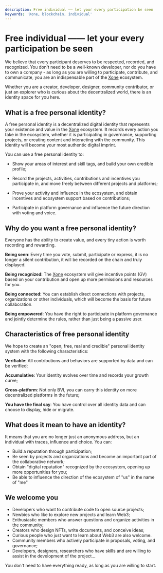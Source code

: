 ```yaml
---
description: Free individual —— let your every participation be seen
keywords: 'Xone, blockchain, individual'
---
```


# Free individual —— let your every participation be seen

We believe that every participant deserves to be respected, recorded, and recognized. You don't need to be a well-known developer, nor do you have to own a company - as long as you are willing to participate, contribute, and communicate, you are an indispensable part of the [Xone](https://xone.org/) ecosystem.

Whether you are a creator, developer, designer, community contributor, or just an explorer who is curious about the decentralized world, there is an identity space for you here.

## What is a free personal identity?

A free personal identity is a decentralized digital identity that represents your existence and value in the [Xone](https://xone.org/) ecosystem. It records every action you take in the ecosystem, whether it is participating in governance, supporting projects, or creating content and interacting with the community. This identity will become your most authentic digital imprint.

You can use a free personal identity to:

- Show your areas of interest and skill tags, and build your own credible profile;

- Record the projects, activities, contributions and incentives you participate in, and move freely between different projects and platforms;

- Prove your activity and influence in the ecosystem, and obtain incentives and ecosystem support based on contributions;

- Participate in platform governance and influence the future direction with voting and voice.

## Why do you want a free personal identity?

<Callout>
  Everyone has the ability to create value, and every tiny action is worth recording and rewarding.
</Callout>

**Being seen**: Every time you vote, submit, participate or express, it is no longer a silent contribution, it will be recorded on the chain and truly displayed.

**Being recognized**: The [Xone](https://xone.org/) ecosystem will give incentive points (GV) based on your contribution and open up more permissions and resources for you.

**Being connected**: You can establish direct connections with projects, organizations or other individuals, which will become the basis for future collaboration.

**Being empowered**: You have the right to participate in platform governance and jointly determine the rules, rather than just being a passive user.

## Characteristics of free personal identity

We hope to create an "open, free, real and credible" personal identity system with the following characteristics:

**Verifiable**: All contributions and behaviors are supported by data and can be verified;

**Accumulative**: Your identity evolves over time and records your growth curve;

**Cross-platform**: Not only BVI, you can carry this identity on more decentralized platforms in the future;

**You have the final say**: You have control over all identity data and can choose to display, hide or migrate.

## What does it mean to have an identity?

It means that you are no longer just an anonymous address, but an individual with traces, influence and choice. You can:

- Build a reputation through participation;
- Be seen by projects and organizations and become an important part of the collaborative network;
- Obtain "digital reputation" recognized by the ecosystem, opening up more opportunities for you;
- Be able to influence the direction of the ecosystem of "us" in the name of "me"

## We welcome you

- Developers who want to contribute code to open source projects;
- Newbies who like to explore new projects and learn Web3;
- Enthusiastic members who answer questions and organize activities in the community;
- Creators who design NFTs, write documents, and conceive ideas;
- Curious people who just want to learn about Web3 are also welcome.
- Community members who actively participate in proposals, voting, and governance;
- Developers, designers, researchers who have skills and are willing to assist in the development of the project...

You don't need to have everything ready, as long as you are willing to start.
